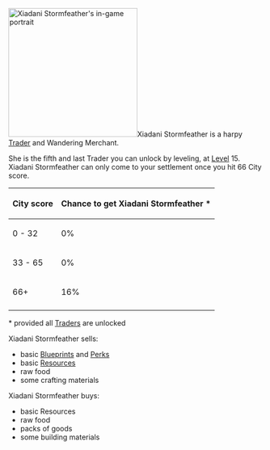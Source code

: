 [[File:Harpy_Portrait.png|255px|thumb|right|Xiadani Stormfeather's in-game portrait]]Xiadani Stormfeather is a harpy [[Trader]] and Wandering Merchant.

She is the fifth and last Trader you can unlock by leveling, at [[Level]] 15. Xiadani Stormfeather can only come to your settlement once you hit 66 City score.

{| class="wikitable"
! City score !! Chance to get Xiadani Stormfeather *
|-
| 0 - 32
| 0%
|-
| 33 - 65
| 0%
|-
| 66+
| 16%
|-
|}* provided all [[Traders]] are unlocked

Xiadani Stormfeather sells:
* basic [[Blueprints]] and [[Perks]]
* basic [[Resources]]
* raw food
* some crafting materials

Xiadani Stormfeather buys:
* basic Resources
* raw food
* packs of goods
* some building materials